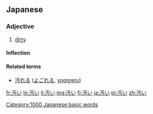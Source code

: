 ==Japanese==
{{kanji readings tab|汚|きたな|sort=きたない}}

===Adjective===
{{ja-adj|kk|decl=i|hira=きたない|rom=kitanai}}

# [[dirty]]

====Inflection====
{{ja-i|汚|きたな|kitana}}

====Related terms====
* [[汚れる]] ([[よごれる]], [[yogoreru]])

[[Category:1000 Japanese basic words]]

[[fr:汚い]]
[[lo:汚い]]
[[li:汚い]]
[[mg:汚い]]
[[fj:汚い]]
[[ja:汚い]]
[[pl:汚い]]
[[zh:汚い]]